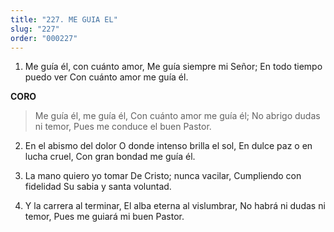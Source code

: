 ```yaml
---
title: "227. ME GUIA EL"
slug: "227"
order: "000227"
---
```


1. Me guía él, con cuánto amor, Me guía siempre mi Señor; En todo tiempo puedo ver Con cuánto amor me guía él.

**CORO**
> Me guía él, me guía él,
Con cuánto amor me guía él; No abrigo dudas ni temor,
Pues me conduce el buen Pastor.

2. En el abismo del dolor
O donde intenso brilla el sol, En dulce paz o en lucha cruel, Con gran bondad me guía él.

3. La mano quiero yo tomar De Cristo; nunca vacilar, Cumpliendo con fidelidad
Su sabia y santa voluntad.

4. Y la carrera al terminar,
El alba eterna al vislumbrar, No habrá ni dudas ni temor,
Pues me guiará mi buen Pastor.
